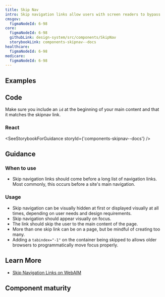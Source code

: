 ```yaml
---
title: Skip Nav
intro: Skip navigation links allow users with screen readers to bypass long navigation lists.
cmsgov:
  figmaNodeId: 6-98
core:
  figmaNodeId: 6-98
  githubLink: design-system/src/components/SkipNav
  storybookLink: components-skipnav--docs
healthcare:
  figmaNodeId: 6-98
medicare:
  figmaNodeId: 6-98
---
```


## Examples

<StorybookExample componentName="pagination" storyId="components-skipnav--skip-nav-example" />

## Code

Make sure you include an `id` at the beginning of your main content and that it matches the skipnav link.

### React

<SeeStorybookForGuidance storyId={'components-skipnav--docs'} />

## Guidance

### When to use

- Skip navigation links should come before a long list of navigation links. Most commonly, this occurs before a site's main navigation.

### Usage

- Skip navigation can be visually hidden at first or displayed visually at all times, depending on user needs and design requirements.
- Skip navigation should appear visually on focus.
- The link should skip the user to the main content of the page.
- More than one skip link can be on a page, but be mindful of creating too many.
- Adding a `tabindex="-1"` on the container being skipped to allows older browsers to programmatically move focus properly.

## Learn More

- [Skip Navigation Links on WebAIM](http://webaim.org/techniques/skipnav/)

## Component maturity

<MaturityChecklist
  a11yStandards={true}
  color={true}
  forcedColors={true}
  screenReaders={true}
  keyboardNavigable={true}
  storybook={true}
  responsive={true}
  spanish={true}
  completeUiKit={false}
  responsiveUiKit={false}
  tokensInCode={true}
  tokensInSketch={true}
/>

